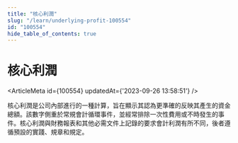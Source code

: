 ```yaml
---
title: "核心利潤"
slug: "/learn/underlying-profit-100554"
id: "100554"
hide_table_of_contents: true
---
```



# 核心利潤

<ArticleMeta id={100554} updatedAt={'2023-09-26 13:58:51'} />
<div className='border-solid border-b border-t-0 my-4 border-[var(--ifm-color-gray-300)]' />

核心利潤是公司內部進行的一種計算，旨在顯示其認為更準確的反映其產生的資金總額。該數字側重於常規會計循環事件，並經常排除一次性費用或不時發生的事件。核心利潤與財務報表和其他必需文件上記錄的要求會計利潤有所不同，後者遵循預設的實踐、規章和規定。
